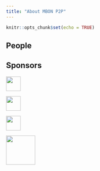 ```yaml
---
title: "About MBON P2P"
---
```


```r
knitr::opts_chunk$set(echo = TRUE)
```

## People


## Sponsors

<img width="40px" src="images/logo_NASA.svg"/>

<img width="40px" src="images/logo_NOAA.svg"/>

<img width="40px" src="images/logo_AmeriGEOSS.svg"/>

<img width="80px" src="images/logo_IOOS.jpg"/>

